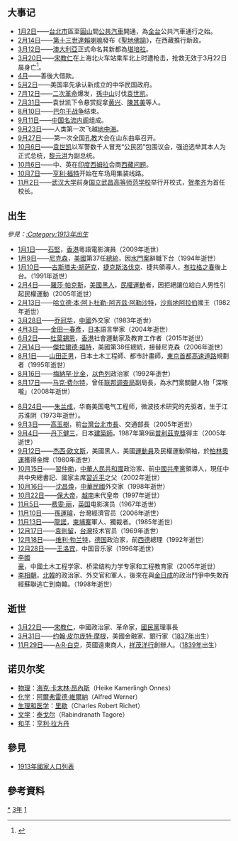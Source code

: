 {{yearTOC|1913|'''[[民國紀元|民國]]二年'''；日本'''[[大正|大正]]二年'''；越南'''[[维新_(阮朝)|维新]]七年'''}}
{{C21YearInTopic|1913年}}
{{Year in other calendars|year=1913}}

== 大事记 ==
* [[1月2日|1月2日]]——[[台北市|台北市]]區至[[圓山|圓山]]間[[公共汽車|公共汽車]]開通，為[[台灣|全台]]公共汽車通行之始。
* [[2月14日|2月14日]]——[[第十三世達賴喇嘛|第十三世達賴喇嘛]]發布《[[聖地佛諭|聖地佛諭]]》，在西藏推行新政。
* [[3月12日|3月12日]]——[[澳大利亞|澳大利亞]]正式命名其新都為[[堪培拉|堪培拉]]。
* [[3月20日|3月20日]]——[[宋教仁|宋教仁]]在上海北火车站乘车北上时遭枪击，抢救无效于3月22日晨身亡<ref>{{Cite web |url=http://www.shtong.gov.cn/newsite/node2/node2245/node69969/node69978/node70057/node70166/userobject1ai69834.html |title=第一节　宋教仁被刺案 |accessdate=2018-09-15 |date=2004-02-24 |work=www.shtong.gov.cn |publisher=上海市地方志办公室 |archive-date=2017-11-07 |archive-url=https://web.archive.org/web/20171107004825/http://www.shtong.gov.cn/newsite/node2/node2245/node69969/node69978/node70057/node70166/userobject1ai69834.html |dead-url=no }}</ref>。
* [[4月|4月]]——善後大借款。
* [[5月2日|5月2日]]——美国率先承认新成立的中华民国政府。
* [[7月12日|7月12日]]——[[二次革命|二次革命]]爆发，[[孫中山|孫中山]]讨伐[[袁世凯|袁世凯]]。
* [[7月31日|7月31日]]——袁世凯下令悬赏捉拿[[黄兴|黄兴]]、[[陳其美|陳其美]]等人。
* [[8月10日|8月10日]]——[[巴尔干战争|巴尔干战争]]结束。
* [[9月11日|9月11日]]——[[中国|中国]][[名流内阁|名流内阁]]组成。
* [[9月23日|9月23日]]——人类第一次飞越[[地中海|地中海]]。
* [[9月27日|9月27日]]——第一次全国[[孔教|孔教]]大会在山东曲阜召开。
* [[10月6日|10月6日]]——[[袁世凯|袁世凯]]以军警数千人冒充“公民团”包围议会，强迫选举其本人为正式总统，[[黎元洪|黎元洪]]为副总统。
* [[10月6日|10月6日]]——中、英在[[印度|印度]][[西姆拉|西姆拉]]会商[[西藏问题|西藏问题]]。
* [[10月7日|10月7日]]——[[亨利·福特|亨利·福特]]开始在车场用集装线路。
* [[11月2日|11月2日]]——[[武汉大学|武汉大学]]前身[[国立武昌高等师范学校|国立武昌高等师范学校]]举行开校式，[[贺孝齐|贺孝齐]]为首任校长。

== 出生 ==
''參見：[[:Category:1913年出生|:Category:1913年出生]]''
* [[1月1日|1月1日]]——[[石堅|石堅]]，[[香港|香港]]粵語電影演員（2009年逝世）
* [[1月9日|1月9日]]——[[尼克森|尼克森]]，[[美國|美國]]第37任[[美國總統|總統]]，因[[水門案|水門案]]辭職下台（1994年逝世）
* [[1月10日|1月10日]]——[[古斯塔夫·胡萨克|古斯塔夫·胡萨克]]，[[捷克斯洛伐克|捷克斯洛伐克]]、捷共領導人，[[布拉格之春|布拉格之春]]後上台。（1991年逝世）
* [[2月4日|2月4日]]——[[羅莎·帕克斯|羅莎·帕克斯]]，[[美國黑人|美國黑人]]，[[民權運動|民權運動]]者，因拒絕讓位給白人男性引起民權運動（2005年逝世）
* [[2月13日|2月13日]]——[[哈立德·本·阿卜杜勒-阿齐兹·阿勒沙特|哈立德·本·阿卜杜勒-阿齐兹·阿勒沙特]]，[[沙烏地阿拉伯|沙烏地阿拉伯]]國王（1982年逝世）
* [[3月28日|3月28日]]——[[乔冠华|乔冠华]]，[[中國|中國]]外交家（1983年逝世）
* [[4月3日|4月3日]]——[[金田一春彥|金田一春彥]]，[[日本|日本]]語言學家（2004年逝世）
* [[6月2日|6月2日]]——[[杜葉錫恩|杜葉錫恩]]，[[香港|香港]]社會運動家及教育工作者（2015年逝世）
* [[7月14日|7月14日]]——[[傑拉爾德·福特|傑拉爾德·福特]]，美國第38任總統，接替尼克森（2006年逝世）
* [[8月1日|8月1日]]——[[山田正男|山田正男]]，日本土木工程師、都市計畫師，[[東京|東京]][[首都高速道路|首都高速道路]]規劃者（1995年逝世）
* [[8月16日|8月16日]]——[[梅纳赫姆·贝京|梅納罕·比金]]，[[以色列|以色列]]政治家（1992年逝世）
* [[8月17日|8月17日]]——[[马克·费尔特|马克·费尔特]]，曾任[[联邦调查局|联邦调查局]]副局長，為水門案關鍵人物「深喉嚨」（2008年逝世）

* [[8月24日|8月24日]]——[[朱兰成|朱兰成]]，华裔美国电气工程师，微波技术研究的先驱者，生于江苏淮阴（1973年逝世）。
* [[9月3日|9月3日]]——[[高玉樹|高玉樹]]，前[[台灣|台灣]][[台北市長|台北市長]]、交通部長（2005年逝世）
* [[9月4日|9月4日]]——[[丹下健三|丹下健三]]，日本[[建築師|建築師]]。1987年第9屆[[普利茲克獎|普利茲克獎]]得主（2005年逝世）
* [[9月12日|9月12日]]——[[杰西·欧文斯|杰西·欧文斯]]，美國黑人，美國[[運動員|運動員]]及民權運動領袖，於[[柏林奧運|柏林奧運]]獲得金牌（1980年逝世）
* [[10月15日|10月15日]]——[[習仲勛|習仲勛]]，[[中華人民共和國|中華人民共和國]]政治家、前[[中國共產黨|中國共產黨]]領導人，現任中共中央總書記、國家主席[[習近平|習近平]]之父（2002年逝世）
* [[10月16日|10月16日]]——[[沈昌煥|沈昌煥]]，[[中華民國|中華民國]]外交家（1998年逝世）
* [[10月22日|10月22日]]——[[保大帝|保大帝]]，[[越南|越南]]末代皇帝（1997年逝世）
* [[11月5日|11月5日]]——[[费雯·丽|费雯·丽]]，[[英国|英国]]电影演员（1967年逝世）
* [[11月10日|11月10日]]——[[孫運璿|孫運璿]]，台灣經濟官员（2006年逝世）
* [[11月13日|11月13日]]——[[龍諾|龍諾]]，[[柬埔寨|柬埔寨]]軍人、獨裁者。（1985年逝世）
* [[12月17日|12月17日]]——[[袁則留|袁則留]]，[[台灣|台灣]]技术官员（1969年逝世）
* [[12月18日|12月18日]]——[[维利·勃兰特|维利·勃兰特]]，[[德国|德国]]政治家，前[[西德|西德]]總理（1992年逝世）
* [[12月28日|12月28日]]——[[王洛宾|王洛宾]]，中国音乐家（1996年逝世）
* [[李国豪_(学者)|李國豪]]，中國土木工程学家、桥梁结构力学专家和工程教育家（2005年逝世）
* [[李相朝|李相朝]]，[[北韓|北韓]]的政治家、外交官和軍人，後來在與[[金日成|金日成]]的政治鬥爭中失敗而經蘇聯逃亡到南韓。（1998年逝世）

== 逝世 ==
* [[3月22日|3月22日]]——[[宋教仁|宋教仁]]，中國政治家、革命家，[[國民黨|國民黨]]理事長
* [[3月31日|3月31日]]——[[约翰·皮尔庞特·摩根|约翰·皮尔庞特·摩根]]，美國金融家、銀行家（[[1837年|1837年]]出生）
* [[11月29日|11月29日]]——[[A·R·白克|A·R·白克]]，英國遠東商人，[[祥茂洋行|祥茂洋行]]創辦人。（[[1839年|1839年]]出生）

== 诺贝尔奖 ==
* [[诺贝尔物理学奖|物理]]：[[海克·卡末林·昂內斯|海克·卡末林·昂內斯]]（Heike Kamerlingh Onnes）
* [[诺贝尔化学奖|化学]]：[[阿爾弗雷德·維爾納|阿爾弗雷德·維爾納]]（Alfred Werner）
* [[诺贝尔生理学或医学奖|生理和医学]]：[[里歇|里歇]]（Charles Robert Richet）
* [[诺贝尔文学奖|文学]]：[[罗宾德拉纳特·泰戈尔|泰戈尔]]（Rabindranath Tagore）
* [[诺贝尔和平奖|和平]]：[[亨利·拉方丹|亨利·拉方丹]]

== 參見 ==
* [[1913年國家人口列表|1913年國家人口列表]]

== 參考資料 ==
{{reflist}}

[[Category:1913年|*]]
[[Category:1910年代|3年]]
[[Category:20世纪各年|1]]